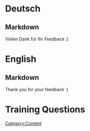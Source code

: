 [[Category:Content]]

= Deutsch =
== Markdown ==

<markdown>
Vielen Dank für Ihr Feedback :)
</markdown>

= English =
== Markdown ==

<markdown>
Thank you for your feedback :)
</markdown>

= Training Questions =